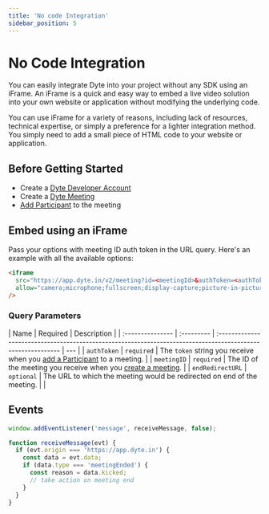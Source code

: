 ```yaml
---
title: 'No code Integration'
sidebar_position: 5
---
```


# No Code Integration

You can easily integrate Dyte into your project without any SDK using an iFrame. An iFrame is a quick and easy way to embed a live video solution into your own website or application without modifying the underlying code.

You can use iFrame for a variety of reasons, including lack of resources, technical expertise, or simply a preference for a lighter integration method.
You simply need to add a small piece of HTML code to your website or application.

## Before Getting Started

- Create a [Dyte Developer Account](https://dev.dyte.io/)
- Create a
  [Dyte Meeting](/api/?v=v2#/operations/create_meeting)
- [Add Participant](/api/?v=v2#/operations/add_participant)
  to the meeting

## Embed using an iFrame

Pass your options with meeting ID auth token in the URL query. Here's an example with all the available options:

```html
<iframe
  src="https://app.dyte.in/v2/meeting?id=<meetingId>&authToken=<authToken>&showSetupScreen=true&disableVideoBackground=true&orgId=<orgId>"
  allow="camera;microphone;fullscreen;display-capture;picture-in-picture;clipboard-write;"
/>
```

### Query Parameters

| Name             | Required   | Description                                                                                                  |
| :--------------- | :--------- | :----------------------------------------------------------------------------------------------------------- | --- |
| `authToken`      | `required` | The `token` string you receive when you [add a Participant](/api/#/operations/add_participant) to a meeting. |
| `meetingID`      | `required` | The ID of the meeting you receive when you [create a meeting](/api/?v=v2#/operations/create_meeting).        |
| `endRedirectURL` | `optional` | The URL to which the meeting would be redirected on end of the meeting.                                      |     |

## Events

```js
window.addEventListener('message', receiveMessage, false);

function receiveMessage(evt) {
  if (evt.origin === 'https://app.dyte.in') {
    const data = evt.data;
    if (data.type === 'meetingEnded') {
      const reason = data.kicked;
      // take action on meeting end
    }
  }
}
```
